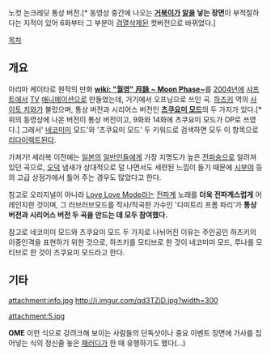 {{{#!html
<embed src="http://www.youtube.com/v/h23DPi1TG78&hl=ko_KR&fs=1&rel=0" type="application/x-shockwave-flash" allowscriptaccess="always" allowfullscreen="true" width="560" height="340"></embed></object>
}}}
노컷 논크레딧 통상 버전.[* 동영상 중간에 나오는 '''[[거북이]]가 [[알]]을 낳는 장면'''이 부적절하다는 지적이 있어 6화부터 그 부분이 [[검열삭제]]된 컷버전으로 바뀌었다.]

[[목차]]

== 개요 ==
아리마 케이타로 원작의 만화 '''[[wiki: "월영" 月詠 ~ Moon Phase~]]'''를 [[2004년]]에 [[샤프트]]에서 [[TV]] [[애니메이션]]으로 만들었는데, 거기에서 오프닝으로 쓰인 곡. [[하즈키]] 역의 [[사이토 치와]]가 불렀으며, 통상 버전과 시리어스 버전인 '''[http://www.youtube.com/watch?v=kQL6l8kdOM8 츠쿠요미 모드]'''의 두 가지가 있다.[* 위의 동영상에 나온 버전이 통상 버전이고, 9화와 14화에 츠쿠요미 모드가 OP로 쓰였다.] 그래서' [[네코미미]] 모드'와 '츠쿠요미 모드' 두 키워드로 검색하면 모두 이 항목으로 [[리다이렉트]]된다.

가져가! 세라복 이전에는 [[일본]]의 [[일반인]]들에게 가장 지명도가 높은 [[전파송]]으로 알려져 있던 곡으로, [[오덕]] 냄새가 상대적으로 덜 나면서도 세련된 느낌이 들기 때문에 [[시부야]] 등의 고급 상점가에서 틀어 주는 경우도 많았다고 한다.

참고로 오리지널이 아니라 [[Love Love Mode]]라는 [[전파계]] 노래를 '''더욱 전파계스럽게''' 어레인지한 것이며, 그 러브러브모드를 작사/작곡한 가수인 '디미트리 프롬 파리'가 '''통상 버전과 시리어스 버전 두 곡을 만드는 데 모두 참여했다.'''

참고로 네코미미 모드와 츠쿠요미 모드 두 가지로 나뉘어진 이유는 주인공인 하즈키의 이중인격을 표현하기 위한 것으로,  하즈키를 모티브로 한 것이 네코미미 모드, 루나를 모티브로 한 것이 츠쿠요미 모드라고 한다.

== 기타 ==

attachment:info.jpg
http://i.imgur.com/qd3TZjD.jpg?width=300

attachment:5.jpg

'''OME'''
이런 식으로 강려크해 보이는 사람들의 단독샷이나 중요 이벤트 장면에 가사를 집어넣는 식의 정신줄 놓은 [[패러디]]가 한 때 유행하기도 했다(...)
